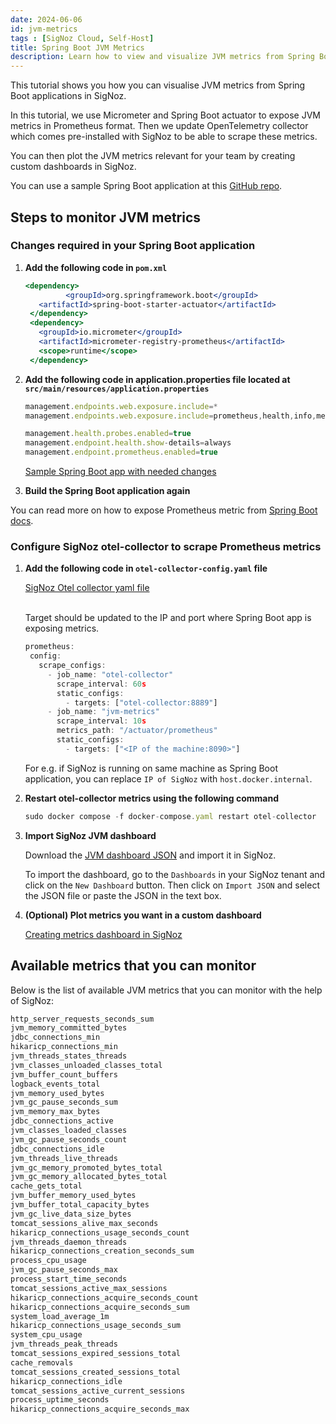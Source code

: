 ```yaml
---
date: 2024-06-06
id: jvm-metrics
tags : [SigNoz Cloud, Self-Host]
title: Spring Boot JVM Metrics 
description: Learn how to view and visualize JVM metrics from Spring Boot applications in SigNoz using Micrometer and Spring Boot actuator.
---
```


This tutorial shows you how you can visualise JVM metrics from Spring Boot applications in SigNoz.

In this tutorial, we use Micrometer and Spring Boot actuator to expose JVM metrics in Prometheus format. Then we update OpenTelemetry collector  which comes pre-installed with SigNoz to be able to scrape these metrics.

You can then plot the JVM metrics relevant for your team by creating custom dashboards in SigNoz.

You can use a sample Spring Boot application at this <a href = "https://github.com/SigNoz/spring-petclinic" rel="noopener noreferrer nofollow" target="_blank" >GitHub repo</a>.

## Steps to monitor JVM metrics

### Changes required in your Spring Boot application

1. **Add the following code in `pom.xml`**
   
   ```jsx
   <dependency>
			<groupId>org.springframework.boot</groupId>
      <artifactId>spring-boot-starter-actuator</artifactId>
    </dependency>
    <dependency>
      <groupId>io.micrometer</groupId>
      <artifactId>micrometer-registry-prometheus</artifactId>
      <scope>runtime</scope>
    </dependency>
    ```

2. **Add the following code in application.properties file located at `src/main/resources/application.properties`**

   ```jsx
   management.endpoints.web.exposure.include=*
   management.endpoints.web.exposure.include=prometheus,health,info,metric

   management.health.probes.enabled=true
   management.endpoint.health.show-details=always
   management.endpoint.prometheus.enabled=true
   ```


   <a href = "https://github.com/SigNoz/spring-petclinic/commit/5c4d041d43c5b1b0d07ea3bc9f0ad9a3a8b49526" rel="noopener noreferrer nofollow" target="_blank" >Sample Spring Boot app with needed changes</a>

3. **Build the Spring Boot application again**


You can read more on how to expose Prometheus metric from <a href = "https://docs.spring.io/spring-boot/docs/current/reference/html/actuator.html#actuator.metrics.export.prometheus" rel="noopener noreferrer nofollow" target="_blank" >Spring Boot docs</a>.

### Configure SigNoz otel-collector to scrape Prometheus metrics

1. **Add the following code in `otel-collector-config.yaml` file**
   
   <a href = "https://github.com/SigNoz/signoz/blob/main/deploy/docker/otel-collector-config.yaml" rel="noopener noreferrer nofollow" target="_blank" >SigNoz Otel collector yaml file</a><br></br>

   <Admonition>
   Target should be updated to the IP and port where Spring Boot app is exposing metrics.
   </Admonition>

   ```jsx
   prometheus:
    config:
      scrape_configs:
        - job_name: "otel-collector"
          scrape_interval: 60s
          static_configs:
            - targets: ["otel-collector:8889"]
        - job_name: "jvm-metrics"
          scrape_interval: 10s
          metrics_path: "/actuator/prometheus"
          static_configs:
            - targets: ["<IP of the machine:8090>"]

    ```

    For e.g. if SigNoz is running on same machine as Spring Boot application, you can replace `IP of SigNoz` with `host.docker.internal`.

2. **Restart otel-collector metrics using the following command**
   
   ```jsx
   sudo docker compose -f docker-compose.yaml restart otel-collector
   ```

3. **Import SigNoz JVM dashboard**

    Download the [JVM dashboard JSON](https://github.com/SigNoz/dashboards/tree/main/jvm) and import it in SigNoz. 
    
    To import the dashboard, go to the `Dashboards` in your SigNoz tenant and click on the `New Dashboard` button. Then click on `Import JSON` and select the JSON file or paste the JSON in the text box.

4. **(Optional) Plot metrics you want in a custom dashboard**

   [Creating metrics dashboard in SigNoz](https://signoz.io/docs/userguide/dashboards/)


## Available metrics that you can monitor

Below is the list of available JVM metrics that you can monitor with the help of SigNoz:

```jsx
http_server_requests_seconds_sum
jvm_memory_committed_bytes
jdbc_connections_min
hikaricp_connections_min
jvm_threads_states_threads
jvm_classes_unloaded_classes_total
jvm_buffer_count_buffers
logback_events_total
jvm_memory_used_bytes
jvm_gc_pause_seconds_sum
jvm_memory_max_bytes
jdbc_connections_active
jvm_classes_loaded_classes
jvm_gc_pause_seconds_count
jdbc_connections_idle
jvm_threads_live_threads
jvm_gc_memory_promoted_bytes_total
jvm_gc_memory_allocated_bytes_total
cache_gets_total
jvm_buffer_memory_used_bytes
jvm_buffer_total_capacity_bytes
jvm_gc_live_data_size_bytes
tomcat_sessions_alive_max_seconds
hikaricp_connections_usage_seconds_count
jvm_threads_daemon_threads
hikaricp_connections_creation_seconds_sum
process_cpu_usage
jvm_gc_pause_seconds_max
process_start_time_seconds
tomcat_sessions_active_max_sessions
hikaricp_connections_acquire_seconds_count
hikaricp_connections_acquire_seconds_sum
system_load_average_1m
hikaricp_connections_usage_seconds_sum
system_cpu_usage
jvm_threads_peak_threads
tomcat_sessions_expired_sessions_total
cache_removals
tomcat_sessions_created_sessions_total
hikaricp_connections_idle
tomcat_sessions_active_current_sessions
process_uptime_seconds
hikaricp_connections_acquire_seconds_max
```
